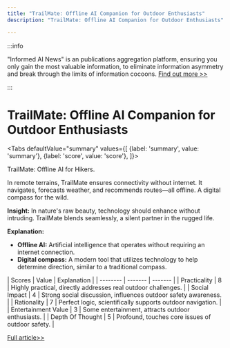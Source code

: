 ```yaml
---
title: "TrailMate: Offline AI Companion for Outdoor Enthusiasts"
description: "TrailMate: Offline AI Companion for Outdoor Enthusiasts"

---
```



:::info

"Informed AI News" is an publications aggregation platform, ensuring you only gain the most valuable information, to eliminate information asymmetry and break through the limits of information cocoons.  [Find out more >>](/)

:::

# TrailMate: Offline AI Companion for Outdoor Enthusiasts


<Tabs
	defaultValue="summary"
	values={[
	{label: 'summary', value: 'summary'},
	{label: 'score', value: 'score'},
]}>
<TabItem value="summary">


TrailMate: Offline AI for Hikers.

In remote terrains, TrailMate ensures connectivity without internet. It navigates, forecasts weather, and recommends routes—all offline. A digital compass for the wild.

**Insight:** In nature's raw beauty, technology should enhance without intruding. TrailMate blends seamlessly, a silent partner in the rugged life.

**Explanation:**
- **Offline AI:** Artificial intelligence that operates without requiring an internet connection.
- **Digital compass:** A modern tool that utilizes technology to help determine direction, similar to a traditional compass.
</TabItem>
<TabItem value="score">
	| Scores     | Value   | Explanation |
	| -------- | ------- | ------- |
	| Practicality  | 8    | Highly practical, directly addresses real outdoor challenges.    |
	| Social Impact | 4     | Strong social discussion, influences outdoor safety awareness.    |
	| Rationality    | 7    | Perfect logic, scientifically supports outdoor navigation.    |
	| Entertainment Value    | 3    | Some entertainment, attracts outdoor enthusiasts.    |
	| Depth Of Thought    | 5    | Profound, touches core issues of outdoor safety.    |
</TabItem>
</Tabs>

[Full article>>](https://www.trailmateai.com/)
